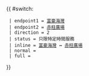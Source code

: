 {{ #switch: {{{format|}}}
  | endpoint1 = [[富豪海灣]]
  | endpoint2 = [[馬坑邨公共運輸交匯處|赤柱廣場]]
  | direction = 2
  | status = 只限特定時間服務
  | inline = [[富豪海灣]] ↔ [[馬坑邨公共運輸交匯處|赤柱廣場]]
  | normal =
  | full =
}}
